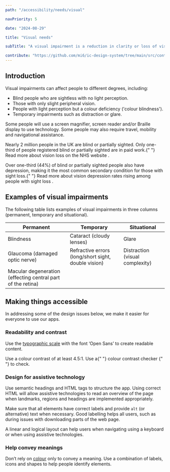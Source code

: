 ```yaml
---
path: "/accessibility/needs/visual"

navPriority: 5

date: "2024-08-29"

title: "Visual needs"

subTitle: "A visual impairment is a reduction in clarity or loss of vision that may be temporary or permanent."

contribute: "https://github.com/mi6/ic-design-system/tree/main/src/content/structured/accessibility/needs/visual.mdx"
---
```


## Introduction

Visual impairments can affect people to different degrees, including:

- Blind people who are sightless with no light perception.
- Those with only slight peripheral vision.
- People with light perception but a colour deficiency ('colour blindness').
- Temporary impairments such as distraction or glare.

Some people will use a screen magnifier, screen reader and/or Braille display to use technology. Some people may also require travel, mobility and navigational assistance.

<p>
  Nearly 2 million people in the UK are blind or partially sighted. Only
  one-third of people registered blind or partially sighted are in paid work.{" "}
  <ic-link
    target="_blank"
    href="https://www.nhs.uk/conditions/vision-loss/"
    rel="noreferer noopener nofollow"
  >
    Read more about vision loss on the NHS website
  </ic-link>
  .
</p>

<p>
  Over one-third (44%) of blind or partially sighted people also have
  depression, making it the most common secondary condition for those with sight
  loss.{" "}
  <ic-link
    target="_blank"
    href="https://www.rnib.org.uk/nb-online/rise-depression-rates-people-sight-loss"
    rel="noreferer noopener nofollow"
  >
    Read more about vision depression rates rising among people with sight loss
  </ic-link>
  .
</p>

## Examples of visual impairments

The following table lists examples of visual impairments in three columns (permanent, temporary and situational).

| Permanent                                                   | Temporary                                           | Situational                     |
| ----------------------------------------------------------- | --------------------------------------------------- | ------------------------------- |
| Blindness                                                   | Cataract (cloudy lenses)                            | Glare                           |
| Glaucoma (damaged optic nerve)                              | Refractive errors (long/short sight, double vision) | Distraction (visual complexity) |
| Macular degeneration (effecting central part of the retina) |                                                     |                                 |

## Making things accessible

In addressing some of the design issues below, we make it easier for everyone to use our apps.

### Readability and contrast

Use the [typographic scale](/styles/typography) with the font ‘Open Sans’ to create readable content.

<p>
  Use a colour contrast of at least 4.5:1. Use a{" "}
  <ic-link
    target="_blank"
    href="http://contrast-checker.glitch.me/"
    rel="noreferer noopener nofollow"
    id="fn-1"
  >
    colour contrast checker
  </ic-link>{" "}
  to check.
</p>

### Design for assistive technology

Use semantic headings and HTML tags to structure the app. Using correct HTML will allow assistive technologies to read an overview of the page when landmarks, regions and headings are implemented appropriately.

Make sure that all elements have correct labels and provide `alt` (or alternative) text when necessary. Good labelling helps all users, such as during issues with downloading parts of the web page.

A linear and logical layout can help users when navigating using a keyboard or when using assistive technologies.

### Help convey meanings

Don’t rely on [colour](/styles/colour) only to convey a meaning. Use a combination of labels, icons and shapes to help people identify elements.

